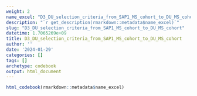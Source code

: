 ```yaml
---
weight: 2
name_excel: "D3_DU_selection_criteria_from_SAP1_MS_cohort_to_DU_MS_cohort.xlsx"
description: "`r get_description(rmarkdown::metadata$name_excel)`"
slug: "D3_DU_selection_criteria_from_SAP1_MS_cohort_to_DU_MS_cohort"
datetime: 1.7065269e+09
title: D3_DU_selection_criteria_from_SAP1_MS_cohort_to_DU_MS_cohort
author: ''
date: '2024-01-29'
categories: []
tags: []
archetype: codebook
output: html_document
---
```


```r
html_codebook(rmarkdown::metadata$name_excel)
```
